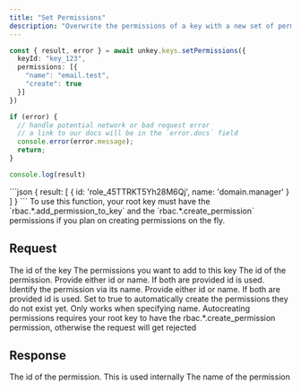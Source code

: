 ```yaml
---
title: "Set Permissions"
description: "Overwrite the permissions of a key with a new set of permissions."
---
```

<RequestExample>

```ts
const { result, error } = await unkey.keys.setPermissions({
  keyId: "key_123",
  permissions: [{
    "name": "email.test",
    "create": true
  }]
})

if (error) {
  // handle potential network or bad request error
  // a link to our docs will be in the `error.docs` field
  console.error(error.message);
  return;
}

console.log(result)

```

</RequestExample>

<ResponseExample>
```json
{
  result: [
    {
      id: 'role_45TTRKT5Yh28M6Qj',
      name: 'domain.manager'
    }
  ]
}
```
</ResponseExample>

<Note>
To use this function, your root key must have the `rbac.*.add_permission_to_key` and  the `rbac.*.create_permission` permissions if you plan on creating permissions on the fly.
</Note>

## Request

<ParamField body="keyId" type="string" required>
   The id of the key
</ParamField>

<ParamField body="permissions" type="object[]" required>
  The permissions you want to add to this key

<Expandable>
<ParamField body="id" type="string">
The id of the permission. Provide either id or name. If both are provided id is used.
</ParamField>
<ParamField body="name" type="string">
Identify the permission via its name. Provide either id or name. If both are provided id is used.
</ParamField>
<ParamField body="create" type="boolean">
    Set to true to automatically create the permissions they do not exist yet. Only works when specifying name.
    Autocreating permissions requires your root key to have the rbac.*.create_permission permission, otherwise the request will get rejected
</ParamField>
</Expandable>
</ParamField>

## Response

<ResponseField name="result" type="object[]">

<Expandable title="properties" defaultOpen>
<ResponseField name="id" type="string" required>
    The id of the permission. This is used internally
</ResponseField>

<ResponseField name="name" type="string" required>
    The name of the permission
</ResponseField>
</Expandable>
</ResponseField>
